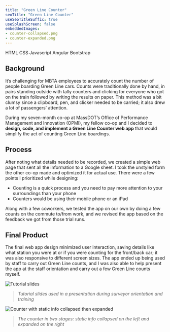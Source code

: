```yaml
---
title: "Green Line Counter"
seoTitle: "Green Line Counter"
useSeoTitleSuffix: true
useSplashScreen: false
embeddedImages:
- counter-collapsed.png
- counter-expanded.png
---
```



<Underlining highlight>HTML</Underlining> <Underlining highlight>CSS</Underlining> <Underlining highlight>Javascript</Underlining> <Underlining highlight>Angular</Underlining> <Underlining highlight>Bootstrap</Underlining> 

## Background

It’s challenging for MBTA employees to accurately count the number of people boarding Green Line cars. Counts were traditionally done by hand, in pairs standing outside with tally counters and clicking for everyone who got on the train followed by writing the results on paper. This method was a bit clumsy since a clipboard, pen, and clicker needed to be carried; it also drew a lot of passengers’ attention.

During my seven-month co-op at MassDOT’s Office of Performance Management and Innovation (OPMI), my fellow co-op and I decided to **design, code, and implement a Green Line Counter web app** that would simplify the act of counting Green Line boardings.

## Process

After noting what details needed to be recorded, we created a simple web page that sent all the information to a Google sheet. I took the unstyled form the other co-op made and optimized it for actual use. There were a few points I prioritized while designing:
- Counting is a quick process and you need to pay more attention to your surroundings than your phone
- Counters would be using their mobile phone or an iPad

Along with a few coworkers, we tested the app on our own by doing a few counts on the commute to/from work, and we revised the app based on the feedback we got from those trial runs.


## Final Product

The final web app design minimized user interaction, saving details like what station you were at or if you were counting for the front/back car; it was also responsive to different screen sizes. The app ended up being used by staff to carry out Green Line counts, and I was also able to help present the app at the staff orientation and carry out a few Green Line counts myself.

![Tutorial slides](./ppts-big.png)
> *Tutorial slides used in a presentation during surveyor orientation and training*

![Counter with static info collapsed then expanded](./counters.png)
> *The counter in two stages: static info collapsed on the left and expanded on the right*


